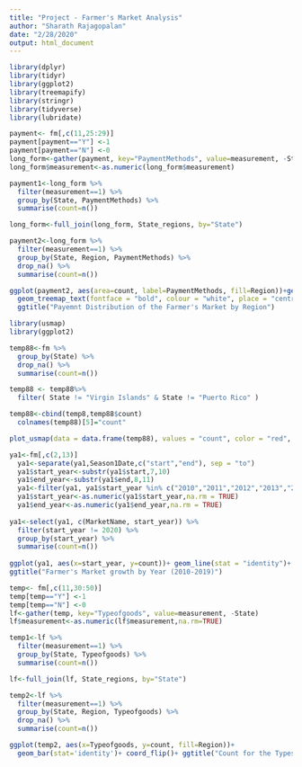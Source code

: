 ```yaml
---
title: "Project - Farmer's Market Analysis"
author: "Sharath Rajagopalan"
date: "2/28/2020"
output: html_document
---
```

```r

library(dplyr)
library(tidyr)
library(ggplot2)
library(treemapify)
library(stringr)
library(tidyverse)
library(lubridate)

```


```r

payment<- fm[,c(11,25:29)]
payment[payment=="Y"] <-1
payment[payment=="N"] <-0
long_form<-gather(payment, key="PaymentMethods", value=measurement, -State)
long_form$measurement<-as.numeric(long_form$measurement)

payment1<-long_form %>% 
  filter(measurement==1) %>% 
  group_by(State, PaymentMethods) %>% 
  summarise(count=n())

long_form<-full_join(long_form, State_regions, by="State")

payment2<-long_form %>% 
  filter(measurement==1) %>% 
  group_by(State, Region, PaymentMethods) %>% 
  drop_na() %>% 
  summarise(count=n())

ggplot(payment2, aes(area=count, label=PaymentMethods, fill=Region))+geom_treemap()+
  geom_treemap_text(fontface = "bold", colour = "white", place = "centre",grow = FALSE)+
  ggtitle("Payemnt Distribution of the Farmer's Market by Region")

```


```r
library(usmap)
library(ggplot2)

temp88<-fm %>% 
  group_by(State) %>% 
  drop_na() %>% 
  summarise(count=n())

temp88 <- temp88%>%
  filter( State != "Virgin Islands" & State != "Puerto Rico" )

temp88<-cbind(temp8,temp88$count)
  colnames(temp88)[5]="count"

plot_usmap(data = data.frame(temp88), values = "count", color = "red", labels = TRUE, label_color = "black") + scale_fill_continuous(low = "white", high = "blue", name = "Farmer's Market Count", label = scales::comma) + theme(legend.position = "right")+ ggtitle(" Farmer's Market presence, State wise")
```


```r
ya1<-fm[,c(2,13)]
  ya1<-separate(ya1,Season1Date,c("start","end"), sep = "to")
  ya1$start_year<-substr(ya1$start,7,10)
  ya1$end_year<-substr(ya1$end,8,11) 
  ya1<-filter(ya1, ya1$start_year %in% c("2010","2011","2012","2013","2014","2015","2016","2017","2018","2019","2020") )
  ya1$start_year<-as.numeric(ya1$start_year,na.rm = TRUE)
  ya1$end_year<-as.numeric(ya1$end_year,na.rm = TRUE)
  
ya1<-select(ya1, c(MarketName, start_year)) %>% 
  filter(start_year != 2020) %>% 
  group_by(start_year) %>% 
  summarise(count=n())
  
ggplot(ya1, aes(x=start_year, y=count))+ geom_line(stat = "identity")+ geom_line(colour = "red", size=1.5)+
ggtitle("Farmer's Market growth by Year (2010-2019)")

```


```r
temp<- fm[,c(11,30:50)]
temp[temp=="Y"] <-1
temp[temp=="N"] <-0
lf<-gather(temp, key="Typeofgoods", value=measurement, -State)
lf$measurement<-as.numeric(lf$measurement,na.rm=TRUE)

temp1<-lf %>% 
  filter(measurement==1) %>% 
  group_by(State, Typeofgoods) %>% 
  summarise(count=n())

lf<-full_join(lf, State_regions, by="State")

temp2<-lf %>% 
  filter(measurement==1) %>% 
  group_by(State, Region, Typeofgoods) %>% 
  drop_na() %>% 
  summarise(count=n())

ggplot(temp2, aes(x=Typeofgoods, y=count, fill=Region))+
  geom_bar(stat='identity')+ coord_flip()+ ggtitle("Count for the Types of goods VS Region")


```

